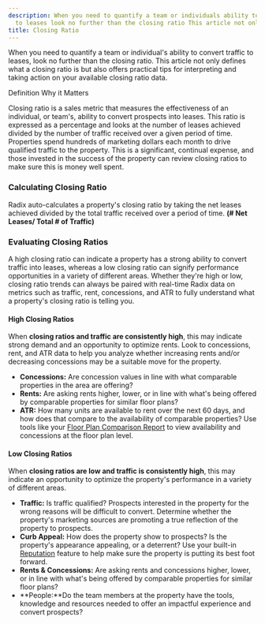 ```yaml
---
description: When you need to quantify a team or individuals ability to convert traffic
  to leases look no further than the closing ratio This article not only defines wha...
title: Closing Ratio
---
```


When you need to quantify a team or individual's ability to convert traffic to leases, look no further than the closing ratio. This article not only defines what a closing ratio is but also offers practical tips for interpreting and taking action on your available closing ratio data. 




Definition Why it Matters

Closing ratio is a sales metric that measures the effectiveness of an individual, or team's, ability to convert prospects into leases. This ratio is expressed as a percentage and looks at the number of leases achieved divided by the number of traffic received over a given period of time.  
Properties spend hundreds of marketing dollars each month to drive qualified traffic to the property. This is a significant, continual expense, and those invested in the success of the property can review closing ratios to make sure this is money well spent.

### Calculating Closing Ratio


Radix auto-calculates a property's closing ratio by taking the net leases achieved divided by the total traffic received over a period of time. **(# Net Leases/ Total # of Traffic)**


### Evaluating Closing Ratios


A high closing ratio can indicate a property has a strong ability to convert traffic into leases, whereas a low closing ratio can signify performance opportunities in a variety of different areas. Whether they're high or low, closing ratio trends can always be paired with real-time Radix data on metrics such as traffic, rent, concessions, and ATR to fully understand what a property's closing ratio is telling you. 


#### High Closing Ratios


When **closing ratios and traffic are consistently high**, this may indicate strong demand and an opportunity to optimize rents. Look to concessions, rent, and ATR data to help you analyze whether increasing rents and/or decreasing concessions may be a suitable move for the property. 


* **Concessions:** Are concession values in line with what comparable properties in the area are offering?
* **Rents:** Are asking rents higher, lower, or in line with what's being offered by comparable properties for similar floor plans?
* **ATR:** How many units are available to rent over the next 60 days, and how does that compare to the availability of comparable properties? Use tools like your [Floor Plan Comparison Report](../report-overviews/floor-plan-comparison-report-overview) to view availability and concessions at the floor plan level.


#### Low Closing Ratios


When **closing ratios are low and traffic is consistently high**, this may indicate an opportunity to optimize the property's performance in a variety of different areas. 


* **Traffic:** Is traffic qualified? Prospects interested in the property for the wrong reasons will be difficult to convert. Determine whether the property's marketing sources are promoting a true reflection of the property to prospects.
* **Curb Appeal:** How does the property show to prospects? Is the property's appearance appealing, or a deterrent? Use your built-in [Reputation](kb://article/zendesk:radix:9060154685965) feature to help make sure the property is putting its best foot forward.
* **Rents & Concessions:** Are asking rents and concessions higher, lower, or in line with what's being offered by comparable properties for similar floor plans?
* **People:**Do the team members at the property have the tools, knowledge and resources needed to offer an impactful experience and convert prospects?